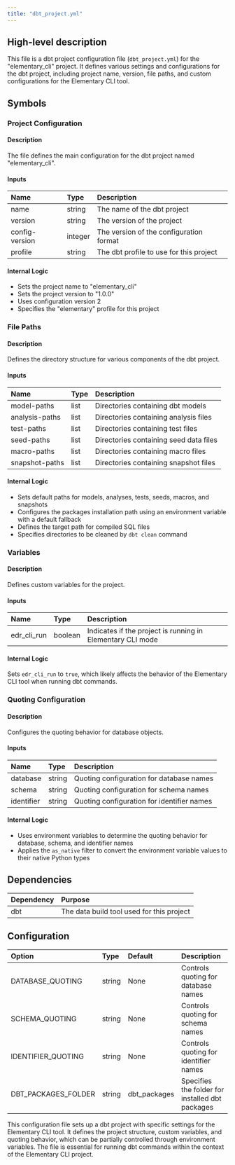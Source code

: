 ```yaml
---
title: "dbt_project.yml"
---
```


## High-level description
This file is a dbt project configuration file (`dbt_project.yml`) for the "elementary_cli" project. It defines various settings and configurations for the dbt project, including project name, version, file paths, and custom configurations for the Elementary CLI tool.

## Symbols

### Project Configuration
#### Description
The file defines the main configuration for the dbt project named "elementary_cli".

#### Inputs
| Name | Type | Description |
|:-----|:-----|:------------|
| name | string | The name of the dbt project |
| version | string | The version of the project |
| config-version | integer | The version of the configuration format |
| profile | string | The dbt profile to use for this project |

#### Internal Logic
- Sets the project name to "elementary_cli"
- Sets the project version to "1.0.0"
- Uses configuration version 2
- Specifies the "elementary" profile for this project

### File Paths
#### Description
Defines the directory structure for various components of the dbt project.

#### Inputs
| Name | Type | Description |
|:-----|:-----|:------------|
| model-paths | list | Directories containing dbt models |
| analysis-paths | list | Directories containing analysis files |
| test-paths | list | Directories containing test files |
| seed-paths | list | Directories containing seed data files |
| macro-paths | list | Directories containing macro files |
| snapshot-paths | list | Directories containing snapshot files |

#### Internal Logic
- Sets default paths for models, analyses, tests, seeds, macros, and snapshots
- Configures the packages installation path using an environment variable with a default fallback
- Defines the target path for compiled SQL files
- Specifies directories to be cleaned by `dbt clean` command

### Variables
#### Description
Defines custom variables for the project.

#### Inputs
| Name | Type | Description |
|:-----|:-----|:------------|
| edr_cli_run | boolean | Indicates if the project is running in Elementary CLI mode |

#### Internal Logic
Sets `edr_cli_run` to `true`, which likely affects the behavior of the Elementary CLI tool when running dbt commands.

### Quoting Configuration
#### Description
Configures the quoting behavior for database objects.

#### Inputs
| Name | Type | Description |
|:-----|:-----|:------------|
| database | string | Quoting configuration for database names |
| schema | string | Quoting configuration for schema names |
| identifier | string | Quoting configuration for identifier names |

#### Internal Logic
- Uses environment variables to determine the quoting behavior for database, schema, and identifier names
- Applies the `as_native` filter to convert the environment variable values to their native Python types

## Dependencies
| Dependency | Purpose |
|:-----------|:--------|
| dbt | The data build tool used for this project |

## Configuration
| Option | Type | Default | Description |
|:-------|:-----|:--------|:------------|
| DATABASE_QUOTING | string | None | Controls quoting for database names |
| SCHEMA_QUOTING | string | None | Controls quoting for schema names |
| IDENTIFIER_QUOTING | string | None | Controls quoting for identifier names |
| DBT_PACKAGES_FOLDER | string | dbt_packages | Specifies the folder for installed dbt packages |

This configuration file sets up a dbt project with specific settings for the Elementary CLI tool. It defines the project structure, custom variables, and quoting behavior, which can be partially controlled through environment variables. The file is essential for running dbt commands within the context of the Elementary CLI project.